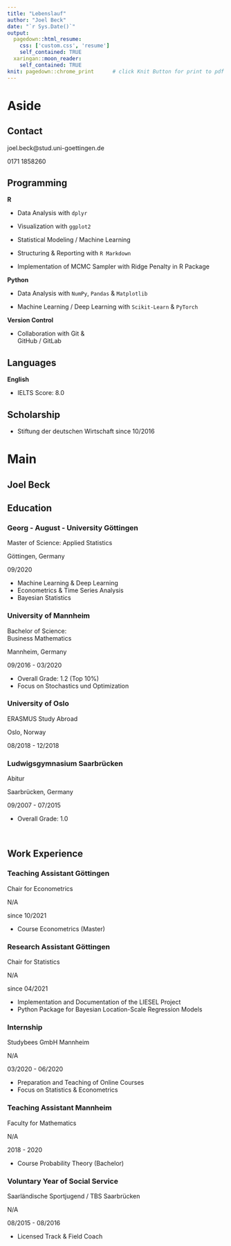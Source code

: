 ```yaml
---
title: "Lebenslauf"
author: "Joel Beck"
date: "`r Sys.Date()`"
output:
  pagedown::html_resume:            
    css: ['custom.css', 'resume']
    self_contained: TRUE
  xaringan::moon_reader:              
    self_contained: TRUE
knit: pagedown::chrome_print      # click Knit Button for print to pdf
---
```



Aside
================================================================================




Contact {#contact}
--------------------------------------------------------------------------------

<i class="fa fa-envelope"></i> joel.beck@stud.uni-goettingen.de  

<i class="fas fa-phone"></i> 0171 1858260




Programming {#programming}
-------------------------------------------------------------------

**R**

  - Data Analysis with `dplyr`
  
  - Visualization with `ggplot2`
  
  - Statistical Modeling / Machine Learning
  
  - Structuring & Reporting with `R Markdown` 
  
  - Implementation of MCMC Sampler with Ridge Penalty in R Package
    

**Python**

  - Data Analysis with `NumPy`, `Pandas` & `Matplotlib`
  
  - Machine Learning / Deep Learning with `Scikit-Learn` & `PyTorch`
  

**Version Control**

  - Collaboration with Git & \
  GitHub / GitLab



Languages {#language} 
-------------------------------------------------------------------

**English**

  - IELTS Score: 8.0
  
Scholarship {#scholarship} 
-------------------------------------------------------------------

  - Stiftung der deutschen Wirtschaft since 10/2016 




Main
================================================================================




Joel Beck {#title}
---------------------------------------------------------------------------------




Education {data-icon=graduation-cap data-concise=true}
---------------------------------------------------------------------------------


### Georg - August - University Göttingen

Master of Science: Applied Statistics

Göttingen, Germany

09/2020

- Machine Learning & Deep Learning
- Econometrics & Time Series Analysis
- Bayesian Statistics
 


### University of Mannheim 

Bachelor of Science: \
Business Mathematics

Mannheim, Germany

09/2016 - 03/2020

- Overall Grade: 1.2 (Top 10%)
- Focus on Stochastics und Optimization


### University of Oslo

ERASMUS Study Abroad

Oslo, Norway

08/2018 - 12/2018


### Ludwigsgymnasium Saarbrücken

Abitur 

Saarbrücken, Germany

09/2007 - 07/2015

- Overall Grade: 1.0 


<br> <!-- vergrößert Abstand -->



Work Experience {data-icon=chalkboard-teacher} 
---------------------------------------------------------------------------------

### Teaching Assistant Göttingen

Chair for Econometrics

N/A

since 10/2021

- Course Econometrics (Master)


### Research Assistant Göttingen

Chair for Statistics

N/A

since 04/2021

- Implementation and Documentation of the LIESEL Project
- Python Package for Bayesian Location-Scale Regression Models


### Internship

Studybees GmbH Mannheim

N/A

03/2020 - 06/2020

- Preparation and Teaching of Online Courses
- Focus on Statistics & Econometrics



### Teaching Assistant Mannheim

Faculty for Mathematics

N/A

2018 - 2020

- Course Probability Theory (Bachelor)



### Voluntary Year of Social Service

Saarländische Sportjugend / TBS Saarbrücken

N/A

08/2015 - 08/2016

- Licensed Track & Field Coach 

<br> <!-- verlängert blaue timeline -->
